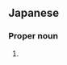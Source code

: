 ==Japanese==
{{ja-kanjitab|たけ|お|yomi=k}}

===Proper noun===
{{ja-pos|proper|たけお}}

# {{given name|male|lang=ja|sort=たけお}}